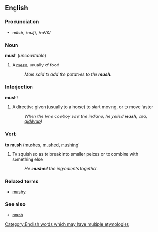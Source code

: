 ==English==
===Pronunciation===
*mŭsh, /mʌʃ/, /mVS/

===Noun===
'''mush''' (''uncountable'')

#A [[mess]], usually of food
#:''Mom said to add the potatoes to the '''mush'''.''

===Interjection===
'''mush!'''

#A directive given (usually to a horse) to start moving, or to move faster
#:''When the lone cowboy saw the indians, he yelled '''mush''', cha, [[giddyup]]!''

===Verb===
'''to mush'''  ([[mushes]], [[mushed]], [[mushing]])

# To squish so as to break into smaller peices or to combine with something else
#:''He '''mushed''' the ingredients together.''

===Related terms===
*[[mushy]]

===See also===
*[[mash]]

[[Category:English words which may have multiple etymologies]]